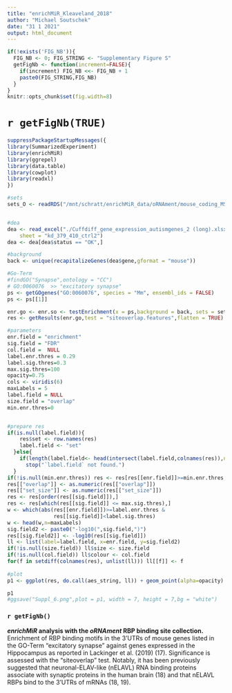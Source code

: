 ```yaml
---
title: "enrichMiR_Kleaveland_2018"
author: "Michael Soutschek"
date: "31 1 2021"
output: html_document
---
```



```r
if(!exists('FIG_NB')){
  FIG_NB <- 0; FIG_STRING <- "Supplementary Figure S"
  getFigNb <- function(increment=FALSE){
    if(increment) FIG_NB <<- FIG_NB + 1
    paste0(FIG_STRING,FIG_NB)
  }
}
knitr::opts_chunk$set(fig.width=8)
```

# `r getFigNb(TRUE)`


```r
suppressPackageStartupMessages({
library(SummarizedExperiment)
library(enrichMiR)
library(ggrepel)
library(data.table)
library(cowplot)
library(readxl)
})
```


```r
#sets
sets_O <- readRDS("/mnt/schratt/enrichMiR_data/oRNAment/mouse_coding_MSS05_gene_3UTR_pred.rds")


#dea
dea <- read_excel("./Cuffdiff_gene_expression_autismgenes_2 (long).xlsx", 
    sheet = "kd_379_410_ctrl2")
dea <- dea[dea$status == "OK",]

#background
back <- unique(recapitalizeGenes(dea$gene,gformat = "mouse"))

#Go-Term
#findGO("Synapse",ontology = "CC")
# GO:0060076  >> "excitatory synapse" 
ps <- getGOgenes("GO:0060076", species = "Mm", ensembl_ids = FALSE)
ps <- ps[[1]]
```


```r
enr.go <- enr.so <- testEnrichment(x = ps,background = back, sets = sets_O,tests = "siteoverlap")
res <- getResults(enr.go,test = "siteoverlap.features",flatten = TRUE)
```


```r
#parameters
enr.field = "enrichment"
sig.field = "FDR"
col.field =  NULL
label.enr.thres = 0.29
label.sig.thres=0.3
max.sig.thres=100
opacity=0.75
cols <- viridis(6)
maxLabels = 5
label.field = NULL
size.field = "overlap"
min.enr.thres=0


#prepare res
if(is.null(label.field)){
    res$set <- row.names(res)
    label.field <- "set"
  }else{
    if(length(label.field<- head(intersect(label.field,colnames(res)),n=1))==0)
      stop("`label.field` not found.")
  }
if(!is.null(min.enr.thres)) res <- res[res[[enr.field]]>=min.enr.thres,]
res[["overlap"]] <- as.numeric(res[["overlap"]])
res[["set_size"]] <- as.numeric(res[["set_size"]])
res <- res[order(res[[sig.field]]),]
res <- res[which(res[[sig.field]] <= max.sig.thres),]
w <- which(abs(res[[enr.field]])>=label.enr.thres & 
               res[[sig.field]]<label.sig.thres)
w <- head(w,n=maxLabels)
sig.field2 <- paste0("-log10(",sig.field,")")
res[[sig.field2]] <- -log10(res[[sig.field]])
ll <- list(label=label.field, x=enr.field, y=sig.field2)
if(!is.null(size.field)) ll$size <- size.field
if(!is.null(col.field)) ll$colour <- col.field
for(f in setdiff(colnames(res), unlist(ll))) ll[[f]] <- f
  
#plot
p1 <- ggplot(res, do.call(aes_string, ll)) + geom_point(alpha=opacity) + geom_text_repel(data=res[w,], show.legend = FALSE, point.padding = 7,max.overlaps = 20, min.segment.length = 0) + theme_classic() + ggtitle("RBPs potentially regulating genes of\nGO:0060076 'excitatory synapse' in hippocampus") + xlab("enrichment") + theme(plot.title = element_text(size=14), axis.text=element_text(size=13), axis.title=element_text(size=15),legend.title=element_text(size=14), legend.text=element_text(size=13))
```



```r
p1
#ggsave("Suppl_6.png",plot = p1, width = 7, height = 7,bg = "white")
```

### `r getFigNb()`

***enrichMiR* analysis with the *oRNAment* RBP binding site collection.** Enrichment of RBP binding motifs in the 3'UTRs of mouse genes listed in the GO-Term "excitatory synapse" against genes expressed in the Hippocampus as reported in Lackinger et al. (2019) (17). Significance is assessed with the "siteoverlap" test. Notably, it has been previously suggested that neuronal-ELAV-like (nELAVL) RNA binding proteins associate with synaptic proteins in the human brain (18) and that nELAVL RBPs bind to the 3'UTRs of mRNAs (18, 19).









